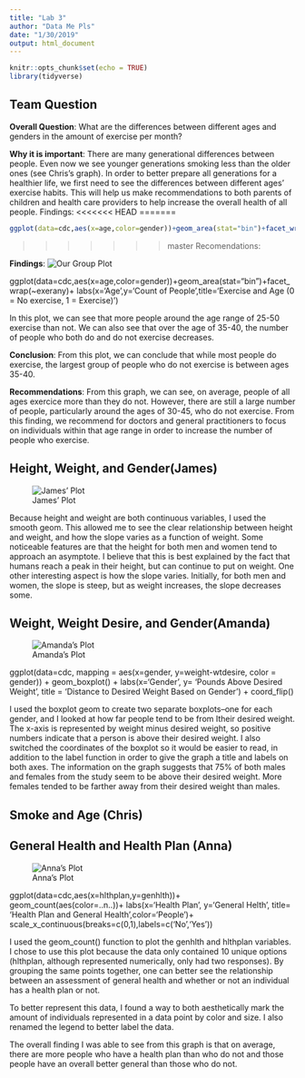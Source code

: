 ```yaml
---
title: "Lab 3"
author: "Data Me Pls"
date: "1/30/2019"
output: html_document
---
```


```r
knitr::opts_chunk$set(echo = TRUE)
library(tidyverse)
```
## Team Question
__Overall Question__: What are the differences between different ages and genders in the amount of exercise per month?

__Why it is important__: There are many generational differences between people. Even now we see younger generations smoking less than the older ones (see Chris's graph). In order to better prepare all generations for a healthier life, we first need to see the differences between different ages' exercise habits. This will help us make recommendations to both parents of children and health care providers to help increase the overall health of all people.
Findings:
<<<<<<< HEAD
=======
```r
ggplot(data=cdc,aes(x=age,color=gender))+geom_area(stat="bin")+facet_wrap(~exerany)+labs(x='Age',y='Count of People',title='Exercise and Age (0 = No exercise, 1 = Exercise)')
```
>>>>>>> master
Recomendations:

__Findings__:
![Our Group Plot](Plot/age_vs_exercise.png)

ggplot(data=cdc,aes(x=age,color=gender))+geom_area(stat="bin")+facet_wrap(~exerany)+
labs(x='Age',y='Count of People',title='Exercise and Age (0 = No exercise, 1 = Exercise)')

In this plot, we can see that more people around the age range of 25-50 exercise than not. We can also see that over the age of 35-40, the number of people who both do and do not exercise decreases.  

__Conclusion__: From this plot, we can conclude that while most people do exercise, the largest group of people who do not exercise is between ages 35-40. 

__Recommendations__: From this graph, we can see, on average, people of all ages exercice more than they do not. However, there are still a large number of people, particularly around the ages of 30-45, who do not exercise. From this finding, we recommend for doctors and general practitioners to focus on individuals within that age range in order to increase the number of people who exercise. 

## Height, Weight, and Gender(James)
![James' Plot](Plot/height_vs_weight.png)

Because height and weight are both continuous variables, I used the smooth geom. This allowed me to see the clear relationship between height and weight, and how the slope varies as a function of weight. Some noticeable features are that the height for both men and women tend to approach an asymptote. I believe that this is best explained by the fact that humans reach a peak in their height, but can continue to put on weight. One other interesting aspect is how the slope varies. Initially, for both men and women, the slope is steep, but as weight increases, the slope decreases some.  

## Weight,  Weight Desire, and Gender(Amanda)
![Amanda's Plot](Plot/Amanda's Plot.png)


ggplot(data=cdc, mapping = aes(x=gender, y=weight-wtdesire, color = gender)) + geom_boxplot() +
 labs(x='Gender', y= 'Pounds Above Desired Weight', title = 'Distance to Desired Weight Based on Gender') + 
 coord_flip()

I used the boxplot geom to create two separate boxplots--one for each gender, and I looked at how far people tend to be from
 Itheir desired weight. The x-axis is represented by weight minus desired weight, so positive numbers indicate that a person is above their 
 desired weight. I also switched the coordinates of the boxplot so it would be easier to read, in addition to the label function in order to give
 the graph a title and labels on both axes. 
 The information on the graph suggests that 75% of both males and females from the study seem to be above their desired weight.
 More females tended to be farther away from their desired weight than males.

## Smoke and Age (Chris)

## General Health and Health Plan (Anna)
![Anna's Plot](Plot/Anna's Plot.png) 

ggplot(data=cdc,aes(x=hlthplan,y=genhlth))+
      geom_count(aes(color=..n..))+
      labs(x='Health Plan', y='General Helth', title= 'Health Plan and General    Health',color='People')+
      scale_x_continuous(breaks=c(0,1),labels=c('No','Yes'))

I used the geom_count() function to plot the genhlth and hlthplan variables. I chose to use this plot because the data only contained 10 unique options (hlthplan, although represented numerically, only had two responses). By grouping the same points together, one can better see the relationship between an assessment of general health and whether or not an individual has a health plan or not. 

To better represent this data, I found a way to both aesthetically mark the amount of individuals represented in a data point by color and size. I also renamed the legend to better label the data. 

The overall finding I was able to see from this graph is that on average, there are more people who have a health plan than who do not and those people have an overall better general than those who do not.
